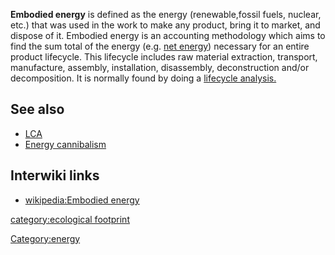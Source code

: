 

'''Embodied energy''' is defined as the energy (renewable,fossil fuels, nuclear, etc.) that was used in the work to make any product, bring it to market, and dispose of it. Embodied energy is an accounting methodology which aims to find the sum total of the energy (e.g. [[net energy]]) necessary for an entire product lifecycle. This lifecycle includes raw material extraction, transport, manufacture, assembly, installation, disassembly, deconstruction and/or decomposition. It is normally found by doing a [[lifecycle analysis.]]

==See also==
* [[LCA]]
* [[Energy cannibalism]]

{{stub}}

== Interwiki links ==

* [[wikipedia:Embodied energy]]

[[Category:energy]]
[[category:ecological footprint]]